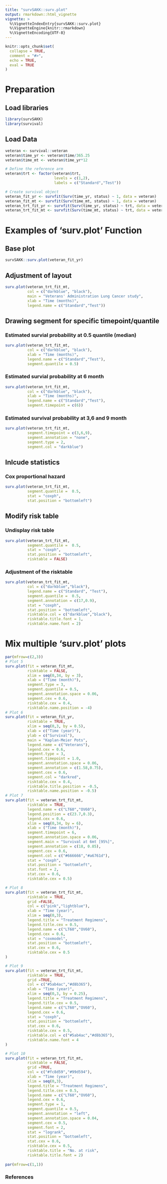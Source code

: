 ```yaml
---
title: "survSAKK::surv.plot"
output: rmarkdown::html_vignette
vignette: >
  %\VignetteIndexEntry{survSAKK::surv.plot}
  %\VignetteEngine{knitr::rmarkdown}
  %\VignetteEncoding{UTF-8}
---
```


```r
knitr::opts_chunk$set(
  collapse = TRUE,
  comment = "#>",
  echo = TRUE,
  eval = TRUE
)
```

# Preparation

## Load libraries

```r
library(survSAKK)
library(survival)
```

## Load Data

```r
veteran <- survival::veteran
veteran$time_yr <- veteran$time/365.25
veteran$time_mt <- veteran$time_yr*12

# Define the reference arm
veteran$trt <- factor(veteran$trt,
                      levels = c(1,2),
                      labels = c("Standard","Test"))

# Create survival object
veteran_fit_yr <- survfit(Surv(time_yr, status) ~ 1, data = veteran)
veteran_fit_mt <- survfit(Surv(time_mt, status) ~ 1, data = veteran)
veteran_trt_fit_yr <- survfit(Surv(time_yr, status) ~ trt, data = veteran)
veteran_trt_fit_mt <- survfit(Surv(time_mt, status) ~ trt, data = veteran)

```

# Examples of 'surv.plot' Function

## Base plot

```r
survSAKK::surv.plot(veteran_fit_yr)
```

## Adjustment of layout

```r
surv.plot(veteran_trt_fit_mt,
          col = c("darkblue", "black"),
          main = "Veterans' Administration Lung Cancer study", 
          xlab = "Time (months)", 
          legend.name = c("Standard","Test"))
```

## Drawing segment for specific timepoint/quantile

### Estimated survial probability at 0.5 quantile (median)

```r
surv.plot(veteran_trt_fit_mt,
          col = c("darkblue", "black"),
          xlab = "Time (months)", 
          legend.name = c("Standard","Test"),
          segment.quantile = 0.5)
```

### Estimated survial probability at 6 month

```r
surv.plot(veteran_trt_fit_mt,
          col = c("darkblue", "black"),
          xlab = "Time (months)", 
          legend.name = c("Standard","Test"),
          segment.timepoint = c(6))
```

### Estimated survival probability at 3,6 and 9 month

```r
surv.plot(veteran_trt_fit_mt,
          segment.timepoint = c(3,6,9),
          segment.annotation = "none",
          segment.type = 2,
          segment.col = "darkblue")
```

## Inlcude statistics

### Cox proportional hazard 

```r
surv.plot(veteran_trt_fit_mt,
          segment.quantile =  0.5,
          stat = "coxph",
          stat.position = "bottomleft")
```

## Modify risk table

### Undisplay risk table

```r
surv.plot(veteran_trt_fit_mt,
          segment.quantile =  0.5,
          stat = "coxph",
          stat.position = "bottomleft",
          risktable = FALSE)
```

### Adjustment of the risktable

```r
surv.plot(veteran_trt_fit_mt,
          col = c("darkblue","black"),
          legend.name = c("Standard", "Test"),
          segment.quantile =  0.5,
          segment.annotation = c(17,0.9),
          stat = "coxph",
          stat.position = "bottomleft",
          risktable.col = c("darkblue","black"),
          risktable.title.font = 1,
          risktable.name.font = 2)
```


# Mix multiple 'surv.plot' plots

```r
par(mfrow=c(2,3))
# Plot 5
surv.plot(fit = veteran_fit_mt,
          risktable = FALSE,
          xlim = seq(0,34, by = 3),
          xlab = ("Time (month)"),
          segment.type = 3,
          segment.quantile = 0.5,
          segment.annotation.space = 0.06,
          segment.cex = 0.6,
          risktable.cex = 0.4,
          risktable.name.position = -4)
# Plot 6
surv.plot(fit = veteran_fit_yr,
          risktable = TRUE,
          xlim = seq(0,3, by = 0.5),
          xlab = c("Time (year)"),
          ylab = c("Survival"),
          main = "Kaplan-Meier Pots",
          legend.name = c("Veterans"),
          legend.cex = 0.6,
          segment.type = 3,
          segment.timepoint = 1.0,
          segment.annotation.space = 0.06,
          segment.annotation = c(1.58,0.75),
          segment.cex = 0.6,
          segment.col = "darkred",
          risktable.cex = 0.4,
          risktable.title.position = -0.5,
          risktable.name.position = -0.5)
# Plot 7
surv.plot(fit = veteran_trt_fit_mt,
          risktable = TRUE,
          legend.name = c("LT60","OV60"),
          legend.position = c(23.7,0.3),
          legend.cex = 0.6,
          xlim = seq(0,34, by = 6),
          xlab = ("Time (month)"),
          segment.timepoint = 6,
          segment.annotation.space = 0.06,
          segment.main = "Survival at 6mt [95%]",
          segment.annotation = c(18, 0.85),
          segment.cex = 0.6,
          segment.col = c("#666666","#a6761d"),
          stat = "coxph",
          stat.position = "bottomleft",
          stat.font = 2,
          stat.cex = 0.6,
          risktable.cex = 0.5)

# Plot 8
surv.plot(fit = veteran_trt_fit_mt,
          risktable = TRUE,
          grid =FALSE,
          col = c("pink","lightblue"),
          xlab = "Time (year)",
          xlim = seq(0,3),
          legend.title = "Treatment Regimens",
          legend.title.cex = 0.5,
          legend.name = c("LT60","OV60"),
          legend.cex = 0.6,
          stat = "coxmodel",
          stat.position = "bottomleft",
          stat.cex = 0.6,
          risktable.cex = 0.5
)

# Plot 9
surv.plot(fit = veteran_trt_fit_mt,
          risktable = TRUE,
          grid =TRUE,
          col = c("#5ab4ac","#d8b365"),
          xlab = "Time (year)",
          xlim = seq(0,3, by = 0.25),
          legend.title = "Treatment Regimens",
          legend.title.cex = 0.5,
          legend.name = c("LT60","OV60"),
          legend.cex = 0.6,
          stat = "coxph",
          stat.position = "bottomleft",
          stat.cex = 0.6,
          risktable.cex = 0.5,
          risktable.col = c("#5ab4ac","#d8b365"),
          risktable.name.font = 4
)

# Plot 10
surv.plot(fit = veteran_trt_fit_mt,
          risktable = FALSE,
          grid =TRUE,
          col = c("#fc8d59","#99d594"),
          xlab = "Time (year)",
          xlim = seq(0,3),
          legend.title = "Treatment Regimens",
          legend.title.cex = 0.5,
          legend.name = c("LT60","OV60"),
          legend.cex = 0.6,
          segment.type = 1,
          segment.quantile = 0.5,
          segment.annotation = "left",
          segment.annotation.space = 0.04,
          segment.cex = 0.5,
          segment.font = 2,
          stat = "logrank",
          stat.position = "bottomleft",
          stat.cex = 0.6,
          risktable.cex = 0.5,
          risktable.title = "No. at risk",
          risktable.title.font = 2)
          
par(mfrow=c(1,1))

```


### References
